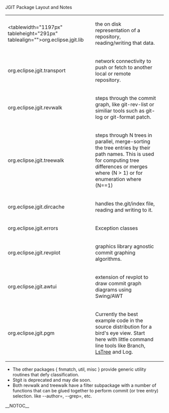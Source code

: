 JGIT Package Layout and Notes

{| border="1" cellpadding="2" cellspacing="0"
| <tablewidth="1197px" tableheight="291px" tablealign="">org.eclipse.jgit.lib
| the on disk representation of a repository, reading/writing that data.
| 
|-
| org.eclipse.jgit.transport
| network connectivity to push or fetch to another local or remote repository.
| 
|-
| org.eclipse.jgit.revwalk
| steps through the commit graph, like git-rev-list or similiar tools such as git-log or git-format patch.
| 
|-
| org.eclipse.jgit.treewalk
| steps through N trees in parallel, merge-sorting the tree entries by their path names. This is used for computing tree differences or merges where (N > 1) or for enumeration where (N==1)
| 
|-
| org.eclipse.jgit.dircache
| handles the.git/index file, reading and writing to it.
| 
|-
| org.eclipse.jgit.errors
| Exception classes
| 
|-
| org.eclipse.jgit.revplot
| graphics library agnostic commit graphing algorithms. 
| 
|-
| org.eclipse.jgit.awtui
| extension of revplot to draw commit graph diagrams using Swing/AWT
| 
|-
| org.eclipse.jgit.pgm
| Currently the best example code in the source distribution for a bird's eye view. Start here with little command line tools like Branch, [[LsTree]] and Log.
| 
|}

* The other packages { fnmatch, util, misc } provide generic utility routines that defy classification.
* Stgit is deprecated and may die soon.
* Both revwalk and treewalk have a filter subpackage with a number of functions that can be glued together to perform commit (or tree entry) selection. like --author=, --grep=, etc.

__NOTOC__